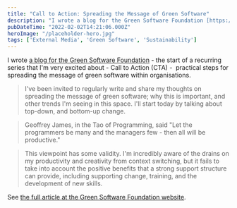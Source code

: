 ```yaml
---
title: "Call to Action: Spreading the Message of Green Software"
description: "I wrote a blog for the Green Software Foundation [https://greensoftware.foundation/articles/call-to-action-spreading-the-message-of-green-software]  - the start of a recurring series that I'm very excited about - Call to Action (CTA) -  practical steps for spreading the message of green software within organisations"
pubDateTime: "2022-02-02T14:21:06.000Z"
heroImage: "/placeholder-hero.jpg"
tags: ['External Media', 'Green Software', 'Sustainability']
---
```


I wrote [a blog for the Green Software Foundation](https://greensoftware.foundation/articles/call-to-action-spreading-the-message-of-green-software) - the start of a recurring series that I'm very excited about - Call to Action (CTA) -  practical steps for spreading the message of green software within organisations.


> I've been invited to regularly write and share my thoughts on spreading the message of green software; why this is important, and other trends I'm seeing in this space. I'll start today by talking about top-down, and bottom-up change.


> Geoffrey James, in the Tao of Programming, said "Let the programmers be many and the managers few - then all will be productive."


> This viewpoint has some validity. I'm incredibly aware of the drains on my productivity and creativity from context switching, but it fails to take into account the positive benefits that a strong support structure can provide, including supporting change, training, and the development of new skills.

See [the full article at the Green Software Foundation website](https://greensoftware.foundation/articles/call-to-action-spreading-the-message-of-green-software).

